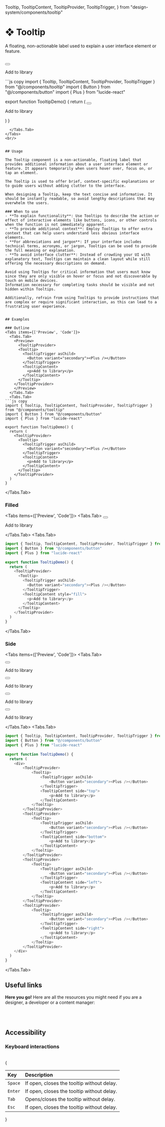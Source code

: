   Tooltip,
  TooltipContent,
  TooltipProvider,
  TooltipTrigger,
} from "design-system/components/tooltip"

# ❖ Tooltip

A floating, non-actionable label used to explain a user interface element or feature.

<br/>
<Tabs items={['Preview', 'Code']}>
  <Tabs.Tab>
    <Preview>
      <TooltipProvider>
      <Tooltip>
        <TooltipTrigger asChild>
          <Button variant="secondary"><Plus /></Button>
        </TooltipTrigger>
        <TooltipContent>
          <p>Add to library</p>
        </TooltipContent>
      </Tooltip>
    </TooltipProvider>
    </Preview>
  </Tabs.Tab>
  <Tabs.Tab>
```js copy 
import { Tooltip, TooltipContent, TooltipProvider, TooltipTrigger } from "@/components/tooltip"
import { Button } from "@/components/button"
import { Plus } from "lucide-react" 
 
export function TooltipDemo() {
  return (
    <TooltipProvider>
      <Tooltip>
        <TooltipTrigger asChild>
          <Button variant="secondary"><Plus /></Button>
        </TooltipTrigger>
        <TooltipContent>
          <p>Add to library</p>
        </TooltipContent>
      </Tooltip>
    </TooltipProvider>
  )
}
```
  </Tabs.Tab>
</Tabs>
<br/>


## Usage

The Tooltip component is a non-actionable, floating label that provides additional information about a user interface element or feature. It appears temporarily when users hover over, focus on, or tap an element.

The Tooltip is used to offer brief, context-specific explanations or to guide users without adding clutter to the interface.

When designing a Tooltip, keep the text concise and informative. It should be instantly readable, so avoid lengthy descriptions that may overwhelm the users.

### When to use
- **To explain functionality**: Use Tooltips to describe the action or effect of interactive elements like buttons, icons, or other controls when the function is not immediately apparent.
- **To provide additional context**: Employ Tooltips to offer extra context that can help users understand less obvious interface elements.
- **For abbreviations and jargon**: If your interface includes technical terms, acronyms, or jargon, Tooltips can be used to provide the full meaning or explanation.
- **To avoid interface clutter**: Instead of crowding your UI with explanatory text, Tooltips can maintain a clean layout while still offering the necessary descriptions on demand.

Avoid using Tooltips for critical information that users must know since they are only visible on hover or focus and not discoverable by touch on mobile devices.
Information necessary for completing tasks should be visible and not hidden within Tooltips.

Additionally, refrain from using Tooltips to provide instructions that are complex or require significant interaction, as this can lead to a frustrating user experience.


## Examples

### Outline
<Tabs items={['Preview', 'Code']}>
  <Tabs.Tab>
    <Preview>
      <TooltipProvider>
      <Tooltip>
        <TooltipTrigger asChild>
          <Button variant="secondary"><Plus /></Button>
        </TooltipTrigger>
        <TooltipContent>
          <p>Add to library</p>
        </TooltipContent>
      </Tooltip>
    </TooltipProvider>
    </Preview>
  </Tabs.Tab>
  <Tabs.Tab>
```js copy 
import { Tooltip, TooltipContent, TooltipProvider, TooltipTrigger } from "@/components/tooltip"
import { Button } from "@/components/button"
import { Plus } from "lucide-react" 
 
export function TooltipDemo() {
  return (
    <TooltipProvider>
      <Tooltip>
        <TooltipTrigger asChild>
          <Button variant="secondary"><Plus /></Button>
        </TooltipTrigger>
        <TooltipContent>
          <p>Add to library</p>
        </TooltipContent>
      </Tooltip>
    </TooltipProvider>
  )
}
```
  </Tabs.Tab>
</Tabs>

### Filled
<Tabs items={['Preview', 'Code']}>
  <Tabs.Tab>
    <Preview>
      <TooltipProvider>
      <Tooltip>
        <TooltipTrigger asChild>
          <Button variant="secondary"><Plus /></Button>
        </TooltipTrigger>
        <TooltipContent style="fill">
          <p>Add to library</p>
        </TooltipContent>
      </Tooltip>
    </TooltipProvider>
    </Preview>
  </Tabs.Tab>
  <Tabs.Tab>
```js copy 
import { Tooltip, TooltipContent, TooltipProvider, TooltipTrigger } from "@/components/tooltip"
import { Button } from "@/components/button"
import { Plus } from "lucide-react" 
 
export function TooltipDemo() {
  return (
    <TooltipProvider>
      <Tooltip>
        <TooltipTrigger asChild>
          <Button variant="secondary"><Plus /></Button>
        </TooltipTrigger>
        <TooltipContent style="fill">
          <p>Add to library</p>
        </TooltipContent>
      </Tooltip>
    </TooltipProvider>
  )
}
```
  </Tabs.Tab>
</Tabs>

### Side
<Tabs items={['Preview', 'Code']}>
  <Tabs.Tab>
    <Preview>
      <div className='flex gap-4'>
      <TooltipProvider>
      <Tooltip>
        <TooltipTrigger asChild>
          <Button variant="secondary"><Plus /></Button>
        </TooltipTrigger>
        <TooltipContent side="top">
          <p>Add to library</p>
        </TooltipContent>
      </Tooltip>
    </TooltipProvider>
    <TooltipProvider>
      <Tooltip>
        <TooltipTrigger asChild>
          <Button variant="secondary"><Plus /></Button>
        </TooltipTrigger>
        <TooltipContent side="bottom">
          <p>Add to library</p>
        </TooltipContent>
      </Tooltip>
    </TooltipProvider>
    <TooltipProvider>
      <Tooltip>
        <TooltipTrigger asChild>
          <Button variant="secondary"><Plus /></Button>
        </TooltipTrigger>
        <TooltipContent side="left">
          <p>Add to library</p>
        </TooltipContent>
      </Tooltip>
    </TooltipProvider>
    <TooltipProvider>
      <Tooltip>
        <TooltipTrigger asChild>
          <Button variant="secondary"><Plus /></Button>
        </TooltipTrigger>
        <TooltipContent side="right">
          <p>Add to library</p>
        </TooltipContent>
      </Tooltip>
    </TooltipProvider>
    </div>
    </Preview>
  </Tabs.Tab>
  <Tabs.Tab>
```js copy 
import { Tooltip, TooltipContent, TooltipProvider, TooltipTrigger } from "@/components/tooltip"
import { Button } from "@/components/button"
import { Plus } from "lucide-react" 
 
export function TooltipDemo() {
  return (
    <div>
        <TooltipProvider>
            <Tooltip>
                <TooltipTrigger asChild>
                    <Button variant="secondary"><Plus /></Button>
                </TooltipTrigger>
                <TooltipContent side="top">
                    <p>Add to library</p>
                </TooltipContent>
            </Tooltip>
        </TooltipProvider>
        <TooltipProvider>
            <Tooltip>
                <TooltipTrigger asChild>
                    <Button variant="secondary"><Plus /></Button>
                </TooltipTrigger>
                <TooltipContent side="bottom">
                    <p>Add to library</p>
                </TooltipContent>
            </Tooltip>
        </TooltipProvider>
        <TooltipProvider>
            <Tooltip>
                <TooltipTrigger asChild>
                    <Button variant="secondary"><Plus /></Button>
                </TooltipTrigger>
                <TooltipContent side="left">
                    <p>Add to library</p>
                </TooltipContent>
            </Tooltip>
        </TooltipProvider>
        <TooltipProvider>
            <Tooltip>
                <TooltipTrigger asChild>
                    <Button variant="secondary"><Plus /></Button>
                </TooltipTrigger>
                <TooltipContent side="right">
                    <p>Add to library</p>
                </TooltipContent>
            </Tooltip>
        </TooltipProvider>
    </div>
  )
}
```
  </Tabs.Tab>
</Tabs>


## Useful links

**Here you go!** Here are all the resources you might need if you are a designer, a developer or a content manager:

<br />
<Cards>
  <Card
    title="🤖 Storybook"
    href="https://main--653e613f4feb85c1b6467ba7.chromatic.com/?path=/docs/components-tooltip--documentation"
  />
  <Card
    title="🪄 Figma"
    href="https://www.figma.com/file/acdO58jx9zgGfkKu6htrx2/%F0%9F%94%B5-Fusillo-Design-System?type=design&node-id=540%3A8886&mode=design&t=ADS6PLdzJ7eQkKd7-1"
  />
</Cards>  
<br />



## Accessibility

### Keyboard interactions

<br />
{
  <table className="w-full">
    <thead className="w-full">
      <tr className="border-0">
        <th className="border-t-0 border-x-0 p-2" align="left">
          Key
        </th>
        <th className="border-t-0 border-x-0 p-2" align="left">
          Description
        </th>
      </tr>
    </thead>
    <tbody className="w-full">
      <tr className="w-full bg-transparent dark:bg-transparent even:bg-transparent even:dark:bg-transparent border-0">
        <td className="order-t-0 border-x-0 p-2">
          <div className="w-40 font-medium">
            <code>Space</code>
          </div>
        </td>
        <td className="w-full border-t-0 border-x-0 p-2">
          If open, closes the tooltip without delay.
        </td>
      </tr>
      <tr className="w-full bg-transparent dark:bg-transparent even:bg-transparent even:dark:bg-transparent border-0">
        <td className="order-t-0 border-x-0 p-2">
          <div className="w-40 font-medium">
            <code>Enter</code>
          </div>
        </td>
        <td className="w-full border-t-0 border-x-0 p-2">
          If open, closes the tooltip without delay.
        </td>
      </tr>
      <tr className="w-full bg-transparent dark:bg-transparent even:bg-transparent even:dark:bg-transparent border-0">
        <td className="order-t-0 border-x-0 p-2">
          <div className="w-40 font-medium">
            <code>Tab</code>
          </div>
        </td>
        <td className="w-full border-t-0 border-x-0 p-2">
          Opens/closes the tooltip without delay.
        </td>
      </tr>
      <tr className="w-full bg-transparent dark:bg-transparent even:bg-transparent even:dark:bg-transparent border-0">
        <td className="order-t-0 border-x-0 p-2">
          <div className="w-40 font-medium">
            <code>Esc</code>
          </div>
        </td>
        <td className="w-full border-t-0 border-x-0 p-2">
          If open, closes the tooltip without delay.
        </td>
      </tr>
    </tbody>
  </table>
}
<br />
